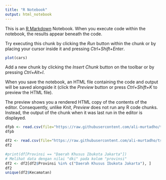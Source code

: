 ```yaml
---
title: "R Notebook"
output: html_notebook
---
```


This is an [R Markdown](http://rmarkdown.rstudio.com) Notebook. When you execute code within the notebook, the results appear beneath the code. 

Try executing this chunk by clicking the *Run* button within the chunk or by placing your cursor inside it and pressing *Ctrl+Shift+Enter*. 

```r
plot(cars)
```

Add a new chunk by clicking the *Insert Chunk* button on the toolbar or by pressing *Ctrl+Alt+I*.

When you save the notebook, an HTML file containing the code and output will be saved alongside it (click the *Preview* button or press *Ctrl+Shift+K* to preview the HTML file).

The preview shows you a rendered HTML copy of the contents of the editor. Consequently, unlike *Knit*, *Preview* does not run any R code chunks. Instead, the output of the chunk when it was last run in the editor is displayed.

```r
dfpb <- read.csv(file="https://raw.githubusercontent.com/ali-murtadho/tsa-ml-project/master/PetaBencana_Dataset.csv", header = T, sep = ",")
dfpb
```

```r
df2 <- read.csv(file="https://raw.githubusercontent.com/ali-murtadho/tsa-ml-project/master/clean-peta-bencana.csv", header = T, sep = ",")
df2
```

```r
#print(df[Provinsi == "Daerah Khusus Ibukota Jakarta"])
# Melihat data dengan nilai "dki" pada kolom "provinsi"
df2 <- df2[df2$Provinsi %in% c("Daerah Khusus Ibukota Jakarta"), ]
df2
unique(df2$Kecamatan)
```

